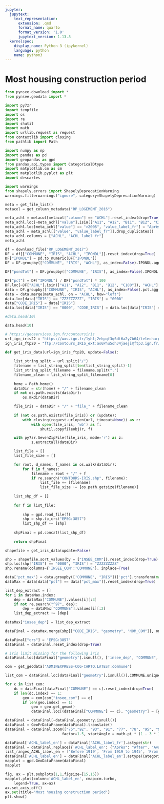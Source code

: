 ```yaml
---
jupyter:
  jupytext:
    text_representation:
      extension: .qmd
      format_name: quarto
      format_version: '1.0'
      jupytext_version: 1.13.8
  kernelspec:
    display_name: Python 3 (ipykernel)
    language: python
    name: python3
---
```


# Most housing construction period

```python
from pynsee.download import *
from pynsee.geodata import *

import py7zr
import tempfile
import os
import re
import shutil
import math
import urllib.request as request
from contextlib import closing
from pathlib import Path

import numpy as np
import pandas as pd
import geopandas as gpd
from pandas.api.types import CategoricalDtype
import matplotlib.cm as cm
import matplotlib.pyplot as plt
import descartes
```

```python
import warnings
from shapely.errors import ShapelyDeprecationWarning
warnings.filterwarnings("ignore", category=ShapelyDeprecationWarning)
```

```python
meta = get_file_list()
metacol = get_column_metadata("RP_LOGEMENT_2016")
```

```python
meta_achl = metacol[metacol["column"] == "ACHL"].reset_index(drop=True)
meta_achl.loc[~meta_achl["value"].isin(["A11", "A12", "B11", "B12", "C100"]), "value"] = ">2005"
meta_achl.loc[meta_achl["value"] == ">2005", "value_label_fr"] = "Après 2005"
meta_achl = meta_achl[["value", "value_label_fr"]].drop_duplicates()
meta_achl.columns = ["ACHL", "ACHL_label_fr"]
meta_achl
```

```python
df = download_file("RP_LOGEMENT_2017")
DF = df[["COMMUNE", "IRIS", "ACHL", "IPONDL"]].reset_index(drop=True)
DF["IPONDL"] = pd.to_numeric(DF["IPONDL"])
DF = DF.groupby(["COMMUNE", "IRIS", "ACHL"], as_index=False).IPONDL.agg("sum")
```

```python
DF["pondTot"] = DF.groupby(["COMMUNE", "IRIS"], as_index=False).IPONDL.transform('sum')
```

```python
DF["pct"] = DF["IPONDL"] / DF["pondTot"] * 100
DF.loc[~DF["ACHL"].isin(["A11", "A12", "B11", "B12", "C100"]), "ACHL"] = ">2005"
data = DF.groupby(["COMMUNE", "IRIS", "ACHL"], as_index=False).pct.agg("sum")
data = data.merge(meta_achl, on = "ACHL", how="left")
data.loc[data["IRIS"] == "ZZZZZZZZZ", "IRIS"] = "0000"
data["CODE_IRIS"] = data["IRIS"]
data.loc[data["IRIS"] == "0000", "CODE_IRIS"] = data.loc[data["IRIS"] == "0000", "COMMUNE"] + data.loc[data["IRIS"] == "0000", "IRIS"]

#data.head(10)
```

```python
data.head(10)
```

```python
# https://geoservices.ign.fr/contoursiris
url_ign_iris22 = "https://wxs.ign.fr/1yhlj2ehpqf3q6dt6a2y7b64/telechargement/inspire/CONTOURS-IRIS-PACK_2022-01$CONTOURS-IRIS_2-1__SHP__FRA_2022-01-01/file/CONTOURS-IRIS_2-1__SHP__FRA_2022-01-01.7z"
ign_iris_ftp20 = "ftp://Contours_IRIS_ext:ao6Phu5ohJ4jaeji@ftp3.ign.fr/CONTOURS-IRIS_2-1__SHP__FRA_2020-01-01.7z"

def get_iris_data(url=ign_iris_ftp20, update=False):
    
    list_string_split = url.split("/")
    filename = list_string_split[len(list_string_split)-1]
    list_string_split_filename = filename.split(".")
    filename_clean = list_string_split_filename[0]
    
    home = Path.home()
    dataDir = str(home) + "/" + filename_clean
    if not os.path.exists(dataDir):
        os.mkdir(dataDir)

    file_iris = dataDir + "/" + "file_" + filename_clean
        
    if (not os.path.exists(file_iris)) or (update):
        with closing(request.urlopen(url, timeout=None)) as r:
            with open(file_iris, 'wb') as f:
                shutil.copyfileobj(r, f)

    with py7zr.SevenZipFile(file_iris, mode='r') as z:
            z.extractall(dataDir)

    list_file = []
    list_file_size = []

    for root, d_names, f_names in os.walk(dataDir):
        for f in f_names:
            filename = root + "/" + f
            if re.search("CONTOURS-IRIS.shp", filename):
                list_file += [filename]
                list_file_size += [os.path.getsize(filename)]
    
    list_shp_df = []
                
    for f in list_file:  
               
        shp = gpd.read_file(f)
        shp = shp.to_crs("EPSG:3857")
        list_shp_df += [shp]
        
    shpFinal = pd.concat(list_shp_df)
    
    return shpFinal
```

```python
shapefile = get_iris_data(update=False)
```

```python
shp = shapefile.sort_values(by = ["INSEE_COM"]).reset_index(drop=True)
shp.loc[shp["IRIS"] == "0000", "IRIS"] = "ZZZZZZZZZ"
shp.rename(columns={'INSEE_COM':'COMMUNE'}, inplace=True)
```

```python
data['pct_max'] = data.groupby(['COMMUNE', "IRIS"])['pct'].transform(max)
dataMax = data[data["pct"] == data["pct_max"]].reset_index(drop=True)

list_dep_extract = []
for i in dataMax.index:
    dep = dataMax["COMMUNE"].values[i][:3]    
    if not re.search("^97", dep):
        dep = dataMax["COMMUNE"].values[i][:2]          
    list_dep_extract += [dep]
    
dataMax["insee_dep"] = list_dep_extract

dataFinal = dataMax.merge(shp[["CODE_IRIS", "geometry", "NOM_COM"]], on=["CODE_IRIS"], how = "left")
```

```python
dataFinal["crs"] = "EPSG:3857"
dataFinal = dataFinal.reset_index(drop=True)
```

```python
# iris limit missing for the following iris 
dataFinal.loc[dataFinal["geometry"].isnull(), ['insee_dep', "COMMUNE", "NOM_COM","CODE_IRIS", "geometry", "pct"]]
```

```python
com = get_geodata('ADMINEXPRESS-COG-CARTO.LATEST:commune')
```

```python
list_com = dataFinal.loc[dataFinal["geometry"].isnull()].COMMUNE.unique()

for c in list_com:
    dc = dataFinal[dataFinal["COMMUNE"] == c].reset_index(drop=True)
    if len(dc.index) == 1:
        geo = com[com["insee_com"] == c]
        if len(geo.index) == 1:
            geo = geo.get_geom() 
            dataFinal.loc[(dataFinal["COMMUNE"] == c), "geometry"] = [geo]
```

```python
dataFinal = dataFinal[~dataFinal.geometry.isnull()]
dataFinal = GeoFrDataFrame(dataFinal).translate()
dataFinal = dataFinal.zoom(["75","92", "93", "91", "77", "78", "95", "94"],
                          factor=1.5, startAngle = math.pi * (1 - 3 * 1/9))
```

```python
dataFinal['ACHL_label_en'] = dataFinal['ACHL_label_fr'].astype(str)
dataFinal = dataFinal.replace({'ACHL_label_en': {"Après": "After", "Avant" : "Before", "De" : "From", "à" : "to"}}, regex=True)
list_ranges_ACHL_label_en = ['Before 1919', 'From 1919 to 1945', 'From 1946 to 1970', 'From 1971 to 1990','From 1991 to 2005', 'After 2005']
dataFinal['ACHL_label_en'] = dataFinal['ACHL_label_en'].astype(CategoricalDtype(categories=list_ranges_ACHL_label_en, ordered=True))
mapplot = gpd.GeoDataFrame(dataFinal)
mapplot
```

```python
fig, ax = plt.subplots(1,1,figsize=[15,15])
mapplot.plot(column='ACHL_label_en', cmap=cm.turbo,
    legend=True, ax=ax)
ax.set_axis_off()
ax.set(title='Most housing construction period')
plt.show()
```
